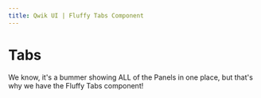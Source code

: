 ```yaml
---
title: Qwik UI | Fluffy Tabs Component
---
```



# Tabs

We know, it's a bummer showing ALL of the Panels in one place, but that's why we have the Fluffy Tabs component!

<br/>
<StatusBanner status={statusByComponent.fluffy.Accordion}/> 
 